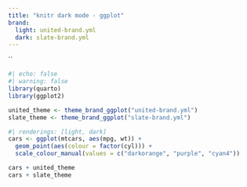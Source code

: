 ```yaml
---
title: "knitr dark mode - ggplot"
brand:
  light: united-brand.yml
  dark: slate-brand.yml
---
```

``

```r
#| echo: false
#| warning: false
library(quarto)
library(ggplot2)

united_theme <- theme_brand_ggplot("united-brand.yml")
slate_theme <- theme_brand_ggplot("slate-brand.yml")
```

```r
#| renderings: [light, dark]
cars <- ggplot(mtcars, aes(mpg, wt)) +
  geom_point(aes(colour = factor(cyl))) +
  scale_colour_manual(values = c("darkorange", "purple", "cyan4"))

cars + united_theme
cars + slate_theme
```
